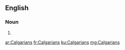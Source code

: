 ==English==

===Noun===
{{head|en|plural}}

# {{plural of|Calgarian|lang=en|nocat=1}}

[[ar:Calgarians]]
[[fr:Calgarians]]
[[ku:Calgarians]]
[[mg:Calgarians]]
